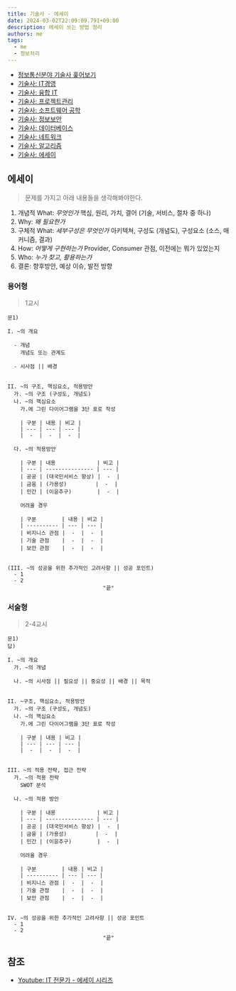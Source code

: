 ```yaml
---
title: 기술사 - 에세이
date: 2024-03-02T22:09:09.791+09:00
description: 에세이 쓰는 방법 정리
authors: me
tags:
  - me
  - 정보처리
---
```


- [정보통신분야 기술사 훑어보기](/2023/10/07/professional-engineer-information-overview/)
- [기술사: IT경영](/2023/10/07/professional-engineer-it-governance/)
- [기술사: 융합 IT](/2023/10/14/professional-engineer-it-conversence/)
- [기술사: 프로젝트관리](/2023/10/22/professional-engineer-project-management/)
- [기술사: 소프트웨어 공학](/2023/10/28/professional-engineer-sw-engineering/)
- [기술사: 정보보안](/2023/11/11/professional-engineer-information-security/)
- [기술사: 데이터베이스](/2023/11/11/professional-engineer-database/)
- [기술사: 네트워크](/2023/12/23/professional-engineer-network/)
- [기술사: 알고리즘](/2024/01/13/professional-engineer-algorithm/)
- [기술사: 에세이](/2024/03/02/professional-engineer-essay)

## 에세이

> 문제를 가지고 아래 내용들을 생각해봐야한다.

1. 개념적 What: _무엇인가_ 핵심, 원리, 가치, 결어 (기술, 서비스, 절차 중 하나)
2. Why: _왜 필요한가_
3. 구체적 What: _세부구성은 무엇인가_ 아키텍쳐, 구성도 (개념도), 구성요소 (소스, 매커니즘, 결과)
4. How: _어떻게 구현하는가_ Provider, Consumer 관점, 이전에는 뭐가 있었는지
5. Who: _누가 찾고, 활용하는가_
6. 결론: 향후방안, 예상 이슈, 발전 방향

### 용어형

> 1교시

```text
문1)

I. ~의 개요

  - 개념
    개념도 또는 관계도

  - 시사점 || 배경


II. ~의 구조, 핵심요소, 적용방안
  가. ~의 구조 (구성도, 개념도)
  나. ~의 핵심요소
    가.에 그린 다이어그램을 3단 표로 작성

    | 구분 | 내용 | 비고 |
    | --- | --- | --- |
    |  -  |  -  |  -  |

  다. ~의 적용방안

    | 구분 | 내용             | 비고 |
    | --- | --------------- | --- |
    | 공공 | (대국민서비스 향상) |  -  |
    | 금융 | (가용성)         |  -  |
    | 민간 | (이윤추구)        |  -  |

    어려울 경우

    | 구분        | 내용 | 비고 |
    | ---------- | --- | --- |
    | 비지니스 관점 |  -  |  -  |
    | 기술 관점    |  -  |  -  |
    | 보안 관점    |  -  |  -  |


(III. ~의 성공을 위한 추가적인 고려사항 || 성공 포인트)
  - 1
  - 2
                              "끝"

```

### 서술형

> 2-4교시

```text
문1)
답)

I. ~의 개요
  가. ~의 개념

  나. ~의 시사점 || 필요성 || 중요성 || 배경 || 목적


II. ~구조, 핵심요소, 적용방안
  가. ~의 구조 (구성도, 개념도)
  나. ~의 핵심요소
    가.에 그린 다이어그램을 3단 표로 작성

    | 구분 | 내용 | 비고 |
    | --- | --- | --- |
    |  -  |  -  |  -  |


III. ~의 적용 전략, 접근 전략
  가. ~의 적용 전략
    SWOT 분석

  나. ~의 적용 방안

    | 구분 | 내용             | 비고 |
    | --- | --------------- | --- |
    | 공공 | (대국민서비스 향상) |  -  |
    | 금융 | (가용성)         |  -  |
    | 민간 | (이윤추구)        |  -  |

    어려울 경우

    | 구분        | 내용 | 비고 |
    | ---------- | --- | --- |
    | 비지니스 관점 |  -  |  -  |
    | 기술 관점    |  -  |  -  |
    | 보안 관점    |  -  |  -  |


IV. ~의 성공을 위한 추가적인 고려사항 || 성공 포인트
  - 1
  - 2
                              "끝"

```

## 참조

- [Youtube: IT 전문가 - 에세이 시리즈](https://www.youtube.com/playlist?list=PLCs7T50izAdnO3q-LZocc2mIYBC2jfAf5)
